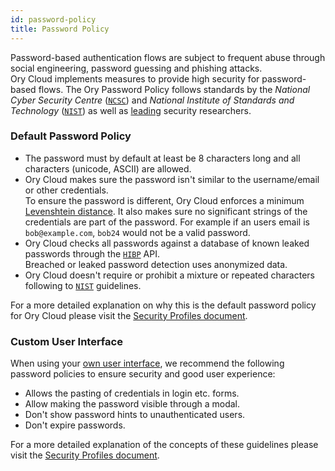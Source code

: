 ```yaml
---
id: password-policy
title: Password Policy
---
```


Password-based authentication flows are subject to frequent abuse through social engineering, password guessing and phishing
attacks.  
Ory Cloud implements measures to provide high security for password-based flows. The Ory Password Policy follows standards by the
_National Cyber Security Centre_ ([`NCSC`](https://www.ncsc.gov.uk/collection/passwords/updating-your-approach)) and _National
Institute of Standards and Technology_ ([`NIST`](https://pages.nist.gov/800-63-3/sp800-63b.html)) as well as
[leading](https://www.troyhunt.com/passwords-evolved-authentication-guidance-for-the-modern-era/) security researchers.

### Default Password Policy

- The password must by default at least be 8 characters long and all characters (unicode, ASCII) are allowed.
- Ory Cloud makes sure the password isn't similar to the username/email or other credentials.  
  To ensure the password is different, Ory Cloud enforces a minimum
  [Levenshtein distance](https://en.wikipedia.org/wiki/Levenshtein_distance). It also makes sure no significant strings of the
  credentials are part of the password. For example if an users email is `bob@example.com`, `bob24` would not be a valid password.
- Ory Cloud checks all passwords against a database of known leaked passwords through the [`HIBP`](https://haveibeenpwned.com/)
  API.  
  Breached or leaked password detection uses anonymized data.
- Ory Cloud doesn't require or prohibit a mixture or repeated characters following to
  [`NIST`](https://pages.nist.gov/800-63-3/sp800-63b.html) guidelines.

For a more detailed explanation on why this is the default password policy for Ory Cloud please visit the
[Security Profiles document](https://www.ory.sh/kratos/docs/next/concepts/security/#password-policy/).

### Custom User Interface

When using your [own user interface](https://www.ory.sh/kratos/docs/next/concepts/ui-user-interface), we recommend the following
password policies to ensure security and good user experience:

- Allows the pasting of credentials in login etc. forms.
- Allow making the password visible through a modal.
- Don't show password hints to unauthenticated users.
- Don't expire passwords.

For a more detailed explanation of the concepts of these guidelines please visit the
[Security Profiles document](https://www.ory.sh/kratos/docs/next/concepts/security/#user-interface-guidelines).
